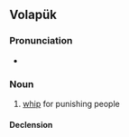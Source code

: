 {{also|batul}}
==Volapük==

===Pronunciation===
* {{IPA|vo|[baˈtyl]}}

===Noun===
{{vo-noun}}

# [[whip]] for punishing people

====Declension====
{{vo-decl-noun}}
